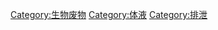{{Commonscat|Feces}}

[[Category:生物废物|Category:生物废物]]
[[Category:体液|Category:体液]]
[[Category:排泄|Category:排泄]]